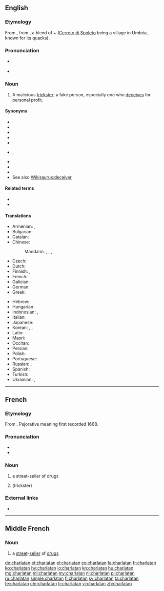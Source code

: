 {{also|charlatán}}
==English==
{{wikipedia}}

===Etymology===
From {{etyl|frm|en}} {{m|frm|charlatan}}, from {{etyl|roa-oit|en}} {{m|it|ciarlatano||quack}}, a blend of {{m|it|ciarlatore||chatterer}} + {{m|it|cerretano||hawker, quack|lit=native of Cerreto}} ([[Cerreto di Spoleto]] being a village in Umbria, known for its quacks).

===Pronunciation===
* {{a|US}} {{IPA|/ˈʃɑɹlətən/|lang=en}}
* {{audio|En-ca-charlatan.oga|Audio (Canadian)|lang=en}}

===Noun===
{{en-noun}}

# A malicious [[trickster]]; a fake person, especially one who [[deceive|deceives]] for personal profit.

====Synonyms====
* {{l|en|swindler}}
* {{l|en|mountebank}}
* {{l|en|fraudster}}
* {{l|en|con-artist}}
* {{l|en|conman}}
* {{l|en|imposter}}, {{l|en|impostor}}
* {{l|en|fraud}}
* {{l|en|phony}}
* {{l|en|fake}}
* See also [[Wikisaurus:deceiver]]

====Related terms====
* {{l|en|charlatanism}}
* {{l|en|charlatanry}}

====Translations====
{{trans-top|malicious trickster}}
* Armenian: {{t|hy|ընդվայրաբան}}, {{t+|hy|շառլատան}}
* Bulgarian: {{t+|bg|шарлата́нин|m}}
* Catalan: {{t+|ca|xarlatà|m}}
* Chinese:
*: Mandarin: {{t+|cmn|騙子|sc=Hani}}, {{t+|cmn|骗子|tr=piànzǐ|sc=Hani}}, {{qualifier|quack}} {{t+|cmn|庸醫|sc=Hani}}, {{t+|cmn|庸医|tr=yōngyī|sc=Hani}}
* Czech: {{t+|cs|šarlatán|m}}
* Dutch: {{t+|nl|charlatan|m}}
* Finnish: {{t+|fi|huijari}}, {{t+|fi|puoskari}}
* French: {{t+|fr|charlatan|m}}
* Galician: {{t|gl|charlatán|m}}
* German: {{t+|de|Scharlatan|m}}
* Greek: {{t+|el|αγύρτης|m}}
{{trans-mid}}
* Hebrew: {{t+|he|שרלטן|m|tr=šarletan}}
* Hungarian: {{t+|hu|sarlatán}}
* Indonesian: {{t+|id|penipu}}, {{t+|id|dukun}}
* Italian: {{t+|it|ciarlatano|m}}
* Japanese: {{t|ja|薮医者|tr=yabuisha|sc=Jpan}}
* Korean: {{t+|ko|사기꾼|sc=Hani}}, {{t|ko|허풍선이|sc=Hani}}, {{t|ko|돌팔이|sc=Kore}}
* Latin: {{t|la|magus}}
* Maori: {{t|mi|tohunga kēhua}}
* Occitan: {{t|oc|charlatan|m}}
* Persian: {{t+|fa|شارلاتان|tr=šârlâtân|sc=fa-Arab}}
* Polish: {{t|pl|szarlatan|m}}
* Portuguese: {{t+|pt|charlatão|m}}
* Russian: {{t+|ru|шарлата́н|m}}, {{t+|ru|шарлата́нка|f}}
* Spanish: {{t+|es|charlatán|m}}
* Turkish: {{t+|tr|şarlatan}}
* Ukrainian: {{t+|uk|дури́світ|m|sc=Cyrl}}, {{t|uk|пройди́світ|m|sc=Cyrl}}
{{trans-bottom}}

----

==French==

===Etymology===
From {{etyl|it|fr}}. Pejorative meaning first recorded 1668.

===Pronunciation===
* {{IPA|/ʃaʁ.la.tɑ̃/|lang=fr}}
* {{audio|Fr-charlatan.ogg|charlatan|lang=fr}}

===Noun===
{{fr-noun|m|f=charlatane}}

# {{lb|fr|dated}} a street-seller of drugs
# {{l|en|charlatan}} (trickster)

===External links===
* {{R:TLFi}}

----

==Middle French==

===Noun===
{{frm-noun|m}}

# a [[street]]-[[seller]] of [[drug]]s

[[de:charlatan]]
[[et:charlatan]]
[[el:charlatan]]
[[eo:charlatan]]
[[fa:charlatan]]
[[fr:charlatan]]
[[ko:charlatan]]
[[hy:charlatan]]
[[io:charlatan]]
[[kn:charlatan]]
[[hu:charlatan]]
[[mg:charlatan]]
[[ml:charlatan]]
[[my:charlatan]]
[[nl:charlatan]]
[[pl:charlatan]]
[[ru:charlatan]]
[[simple:charlatan]]
[[fi:charlatan]]
[[sv:charlatan]]
[[ta:charlatan]]
[[te:charlatan]]
[[chr:charlatan]]
[[tr:charlatan]]
[[vi:charlatan]]
[[zh:charlatan]]